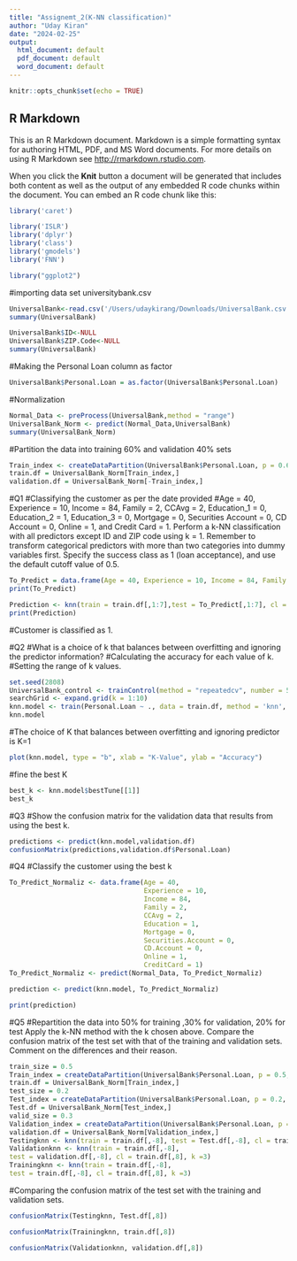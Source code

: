 ```yaml
---
title: "Assignemt_2(K-NN classification)"
author: "Uday Kiran"
date: "2024-02-25"
output:
  html_document: default
  pdf_document: default
  word_document: default
---
```


```r
knitr::opts_chunk$set(echo = TRUE)
```

## R Markdown

This is an R Markdown document. Markdown is a simple formatting syntax for authoring HTML, PDF, and MS Word documents. For more details on using R Markdown see <http://rmarkdown.rstudio.com>.

When you click the **Knit** button a document will be generated that includes both content as well as the output of any embedded R code chunks within the document. You can embed an R code chunk like this:

```r
library('caret')
```
```r
library('ISLR')
library('dplyr')
library('class')
library('gmodels') 
library('FNN')
```
```r
library("ggplot2")
```
#importing data set universitybank.csv

```r
UniversalBank<-read.csv('/Users/udaykirang/Downloads/UniversalBank.csv')
summary(UniversalBank)
```
```r
UniversalBank$ID<-NULL
UniversalBank$ZIP.Code<-NULL
summary(UniversalBank)
```
#Making the Personal Loan column as factor

```r
UniversalBank$Personal.Loan = as.factor(UniversalBank$Personal.Loan)
```

#Normalization
```r
Normal_Data <- preProcess(UniversalBank,method = "range") 
UniversalBank_Norm <- predict(Normal_Data,UniversalBank) 
summary(UniversalBank_Norm)
```
#Partition the data into training 60% and validation 40% sets
```r
Train_index <- createDataPartition(UniversalBank$Personal.Loan, p = 0.6, list = FALSE)
train.df = UniversalBank_Norm[Train_index,]
validation.df = UniversalBank_Norm[-Train_index,]
```
#Q1
#Classifying the customer as per the date provided
#Age = 40, Experience = 10, Income = 84, Family = 2, CCAvg = 2, Education_1 = 0, Education_2 = 1, Education_3 = 0, Mortgage = 0, Securities Account = 0, CD Account = 0, Online = 1, and Credit Card = 1. Perform a k-NN classification with all predictors except ID and ZIP code using k = 1. Remember to transform categorical predictors with more than two categories into dummy variables first. Specify the success class as 1 (loan acceptance), and use the default cutoff value of 0.5.

```r
To_Predict = data.frame(Age = 40, Experience = 10, Income = 84, Family = 2, CCAvg = 2, Education = 1, Mortgage = 0, Securities.Account = 0, CD.Account = 0, Online = 1, CreditCard = 1)
print(To_Predict)
```
```r
Prediction <- knn(train = train.df[,1:7],test = To_Predict[,1:7], cl = train.df$Personal.Loan, k = 1)
print(Prediction)
```
#Customer is classified as 1.

#Q2
#What is a choice of k that balances between overfitting and ignoring the predictor information?
#Calculating the accuracy for each value of k.
#Setting the range of k values.

```r
set.seed(2808)
UniversalBank_control <- trainControl(method = "repeatedcv", number = 5, repeats = 2)
searchGrid <- expand.grid(k = 1:10)
knn.model <- train(Personal.Loan ~ ., data = train.df, method = 'knn', tuneGrid = searchGrid, trControl = UniversalBank_control)
knn.model
```
#The choice of K that balances between overfitting and ignoring predictor is K=1
```r
plot(knn.model, type = "b", xlab = "K-Value", ylab = "Accuracy")
```
#fine the best K
```r
best_k <- knn.model$bestTune[[1]] 
best_k
```

#Q3
#Show the confusion matrix for the validation data that results from using the best k.
```r
predictions <- predict(knn.model,validation.df) 
confusionMatrix(predictions,validation.df$Personal.Loan)
```
#Q4
#Classify the customer using the best k
```r
To_Predict_Normaliz <- data.frame(Age = 40, 
                                  Experience = 10, 
                                  Income = 84, 
                                  Family = 2,
                                  CCAvg = 2, 
                                  Education = 1, 
                                  Mortgage = 0, 
                                  Securities.Account = 0, 
                                  CD.Account = 0, 
                                  Online = 1,
                                  CreditCard = 1)
To_Predict_Normaliz <- predict(Normal_Data, To_Predict_Normaliz)

prediction <- predict(knn.model, To_Predict_Normaliz)

print(prediction)
```
#Q5
#Repartition the data into 50% for training ,30% for validation, 20% for test Apply the k-NN method with the k chosen above. Compare the confusion matrix of the test set with that of the training and validation sets. Comment on the differences and their reason.
```r
train_size = 0.5
Train_index = createDataPartition(UniversalBank$Personal.Loan, p = 0.5, list = FALSE)
train.df = UniversalBank_Norm[Train_index,]
test_size = 0.2
Test_index = createDataPartition(UniversalBank$Personal.Loan, p = 0.2, list = FALSE)
Test.df = UniversalBank_Norm[Test_index,]
valid_size = 0.3
Validation_index = createDataPartition(UniversalBank$Personal.Loan, p = 0.3, list = FALSE)
validation.df = UniversalBank_Norm[Validation_index,]
Testingknn <- knn(train = train.df[,-8], test = Test.df[,-8], cl = train.df[,8], k =3)
Validationknn <- knn(train = train.df[,-8],
test = validation.df[,-8], cl = train.df[,8], k =3) 
Trainingknn <- knn(train = train.df[,-8],
test = train.df[,-8], cl = train.df[,8], k =3)
```

#Comparing the confusion matrix of the test set with the training and validation sets.
```r
confusionMatrix(Testingknn, Test.df[,8])
```
```r
confusionMatrix(Trainingknn, train.df[,8])

```
```r
confusionMatrix(Validationknn, validation.df[,8])
```


